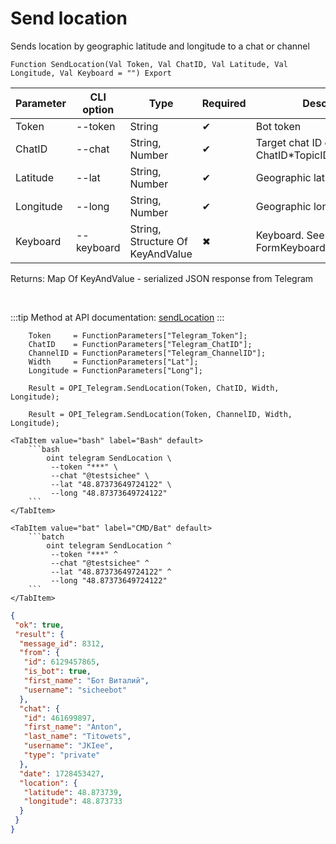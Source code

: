 ﻿---
sidebar_position: 8
description: Send location and other functions to work with Telegram in the Open Integration Package, a free open-source integration library for 1C:Enterprise 8, OneScript and CLI
keywords: [1C, 1С, 1С:Enterprise, 1С:Enterprise 8.3, API, Integration, Services, Exchange, OneScript, CLI, Telegram]
---


# Send location
 Sends location by geographic latitude and longitude to a chat or channel



`Function SendLocation(Val Token, Val ChatID, Val Latitude, Val Longitude, Val Keyboard = "") Export`

  | Parameter | CLI option | Type | Required | Description |
  |-|-|-|-|-|
  | Token | --token | String | &#x2714; | Bot token |
  | ChatID | --chat | String, Number | &#x2714; | Target chat ID or ChatID*TopicID |
  | Latitude | --lat | String, Number | &#x2714; | Geographic latitude |
  | Longitude | --long | String, Number | &#x2714; | Geographic longitude |
  | Keyboard | --keyboard | String, Structure Of KeyAndValue | &#x2716; | Keyboard. See FormKeyboardFromButtonArray |

  
  Returns:  Map Of KeyAndValue - serialized JSON response from Telegram

<br/>

:::tip
Method at API documentation: [sendLocation](https://core.telegram.org/bots/api#sendlocation)
:::
<br/>



```bsl title="1C:Enterprise/OneScript code example"
    Token     = FunctionParameters["Telegram_Token"];
    ChatID    = FunctionParameters["Telegram_ChatID"];
    ChannelID = FunctionParameters["Telegram_ChannelID"];
    Width     = FunctionParameters["Lat"];
    Longitude = FunctionParameters["Long"];

    Result = OPI_Telegram.SendLocation(Token, ChatID, Width, Longitude);

    Result = OPI_Telegram.SendLocation(Token, ChannelID, Width, Longitude);
```
 

 <Tabs>
  
    <TabItem value="bash" label="Bash" default>
        ```bash
            oint telegram SendLocation \
             --token "***" \
             --chat "@testsichee" \
             --lat "48.87373649724122" \
             --long "48.87373649724122"
        ```
    </TabItem>
  
    <TabItem value="bat" label="CMD/Bat" default>
        ```batch
            oint telegram SendLocation ^
             --token "***" ^
             --chat "@testsichee" ^
             --lat "48.87373649724122" ^
             --long "48.87373649724122"
        ```
    </TabItem>
</Tabs>


```json title="Result"
{
 "ok": true,
 "result": {
  "message_id": 8312,
  "from": {
   "id": 6129457865,
   "is_bot": true,
   "first_name": "Бот Виталий",
   "username": "sicheebot"
  },
  "chat": {
   "id": 461699897,
   "first_name": "Anton",
   "last_name": "Titowets",
   "username": "JKIee",
   "type": "private"
  },
  "date": 1728453427,
  "location": {
   "latitude": 48.873739,
   "longitude": 48.873733
  }
 }
}
```
